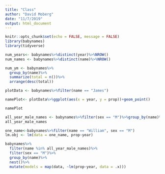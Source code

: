 ```yaml
---
title: "Class"
author: "David Moberg"
date: "11/7/2019"
output: html_document
---
```


```r
knitr::opts_chunk$set(echo = FALSE, message = FALSE)
library(babynames)
library(tidyverse)
```


```r
num_years<- babynames%>%distinct(year)%>%NROW()
num_names <- babynames%>%distinct(name)%>%NROW()

num_ym <- babynames%>%
  group_by(name)%>%
  summarize(total = n())%>%
  arrange(desc(total))

plotData <- babynames%>%filter(name == "James")

namePlot<- plotData%>%ggplot(aes(x = year, y = prop))+geom_point()

namePlot
```


```r
all_year_male_names <- babynames%>%filter(sex == "M")%>%group_by(name)%>%summarize(numNames = n())%>%filter(numNames == 138)%>%pluck("name")
all_year_male_names
```

```r
one_name<-babynames%>%filter(name == "William", sex == "M")
lm.obj <- lm(data = one_name, prop~year)

babynames%>%
  filter(name %in% all_year_male_names)%>%
  filter(sex == "M")%>%
  group_by(name)%>%
  nest()%>%
  mutate(models = map(data, ~lm(prop~year, data = .x)))
```

